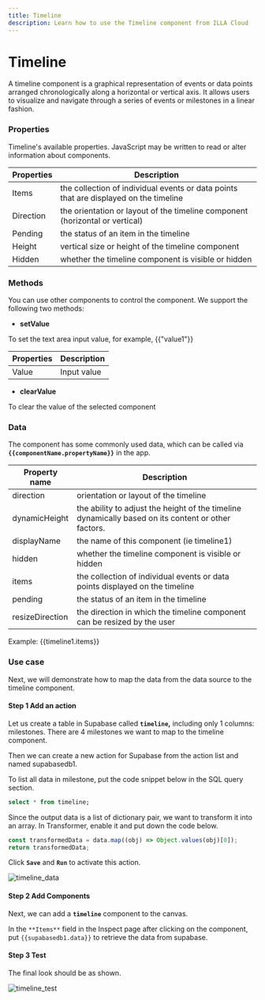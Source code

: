 ```yaml
---
title: Timeline
description: Learn how to use the Timeline component from ILLA Cloud
---
```


# Timeline

A timeline component is a graphical representation of events or data points arranged chronologically along a horizontal or vertical axis. It allows users to visualize and navigate through a series of events or milestones in a linear fashion.

### Properties

Timeline's available properties. JavaScript may be written to read or alter information about components.

| Properties | Description                                                                           |
| ---------- | ------------------------------------------------------------------------------------- |
| Items      | the collection of individual events or data points that are displayed on the timeline |
| Direction  | the orientation or layout of the timeline component (horizontal or vertical)          |
| Pending    | the status of an item in the timeline                                                 |
| Height     | vertical size or height of the timeline component                                     |
| Hidden     | whether the timeline component is visible or hidden                                   |

### Methods

You can use other components to control the component. We support the following two methods:

- **setValue**

To set the text area input value, for example, {{"value1"}}

| Properties | Description |
| ---------- | ----------- |
| Value      | Input value |

- **clearValue**

To clear the value of the selected component

### Data

The component has some commonly used data, which can be called via **`{{componentName.propertyName}}`** in the app.

| Property name   | Description                                                                                         |
| --------------- | --------------------------------------------------------------------------------------------------- |
| direction       | orientation or layout of the timeline                                                               |
| dynamicHeight   | the ability to adjust the height of the timeline dynamically based on its content or other factors. |
| displayName     | the name of this component (ie timeline1)                                                           |
| hidden          | whether the timeline component is visible or hidden                                                 |
| items           | the collection of individual events or data points displayed on the timeline                        |
| pending         | the status of an item in the timeline                                                               |
| resizeDirection | the direction in which the timeline component can be resized by the user                            |

Example: {{timeline1.items}}

### Use case

Next, we will demonstrate how to map the data from the data source to the timeline component.

#### Step 1 Add an action

Let us create a table in Supabase called **`timeline`,** including only 1 columns:  milestones. There are 4 milestones we want to map to the timeline component.

Then we can create a new action for Supabase from the action list and named supabasedb1.

To list all data in milestone, put the code snippet below in the SQL query section.

```sql
select * from timeline;
```

Since the output data is a list of dictionary pair, we want to transform it into an array. In Transformer, enable it and put down the code below.

```jsx
const transformedData = data.map((obj) => Object.values(obj)[0]);
return transformedData;
```

Click **`Save`** and **`Run`** to activate this action.

![timeline_data](https://cdn.illacloud.com/official-website/img/official-site/components/timeline_data.jpg)

#### Step 2 Add Components

Next, we can add a **`timeline`** component to the canvas.

In the `**Items**` field in the Inspect page after clicking on the component, put `{{supabasedb1.data}}` to retrieve the data from supabase.

#### Step 3 Test

The final look should be as shown.

![timeline_test](https://cdn.illacloud.com/official-website/img/official-site/components/timeline_test.jpg)

